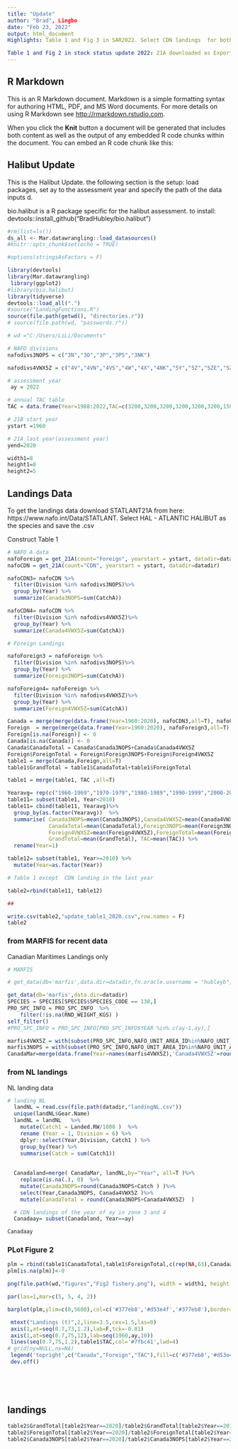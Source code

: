 ```yaml
---
title: "Update"
author: "Brad", Lingbo
date: "Feb 23, 2022"
output: html_document
Highlights: Table 1 and Fig 3 in SAR2022. Select CDN landings  for both CDN landing and international landing in NAFO A zone 5; sum of MARFIS and NL landings for CDN landings in Zone 3. 

Table 1 and Fig 2 in stock status update 2022: 21A downloaded as Export.csv on Nov 22, 2022; MARFIS and NL landing(landingNL.csv) as Nov22, 2022; Previous 21A renamed as Export_2021.csv and previous NL landing as landingNL_2021.csv in documents-data file
---
```


## R Markdown

This is an R Markdown document. Markdown is a simple formatting syntax for authoring HTML, PDF, and MS Word documents. For more details on using R Markdown see <http://rmarkdown.rstudio.com>.

When you click the **Knit** button a document will be generated that includes both content as well as the output of any embedded R code chunks within the document. You can embed an R code chunk like this:


## Halibut Update

This is the Halibut Update. the following section is the setup: load packages, set ay to the assessment year and specify the path of the data inputs d.

bio.halibut is a R package specific for the halibut assessment. to install:
devtools::install_github("BradHubley/bio.halibut")


```r

#rm(list=ls())
ds_all <- Mar.datawrangling::load_datasources()
#knitr::opts_chunk$set(echo = TRUE)

#options(stringsAsFactors = F)

library(devtools)
library(Mar.datawrangling)
 library(ggplot2)
#library(bio.halibut)
library(tidyverse)
devtools::load_all(".")
#source("LandingFunctions.R")
source(file.path(getwd(), "directories.r"))
# source(file.path(wd, "passwords.r"))

# wd ="C:/Users/LiLi/Documents"

# NAFO divisions
nafodivs3NOPS = c("3N","3O","3P","3PS","3NK")

nafodivs4VWX5Z = c("4V","4VN","4VS","4W","4X","4NK","5Y","5Z","5ZE","5ZC")

# assessment year
 ay = 2022

# annual TAC table
TAC = data.frame(Year=1988:2022,TAC=c(3200,3200,3200,3200,3200,3200,1500,850,850,850,850,850,1000,1150,1150,1300,1300,1375,1475,1475,1475,1700,1850,1850,2128,2447,2563,2738,3149,3621,4164,4789,5507,5445,4807))

# 21B start year
ystart =1960

# 21A last year(assessment year)
yend=2020

width1=8
height1=8
height2=5
```

## Landings Data

To get the landings data download STATLANT21A from here: https://www.nafo.int/Data/STATLANT. Select HAL - ATLANTIC HALIBUT as the species and save the .csv 

Construct Table 1
```r

# NAFO A data
nafoForeign = get_21A(count="Foreign", yearstart = ystart, datadir=datadir)
nafoCDN = get_21A(count="CDN", yearstart = ystart, datadir=datadir)

nafoCDN3= nafoCDN %>%
  filter(Division %in% nafodivs3NOPS)%>%
  group_by(Year) %>%
  summarize(Canada3NOPS=sum(CatchA))

nafoCDN4= nafoCDN %>%
  filter(Division %in% nafodivs4VWX5Z)%>%
  group_by(Year) %>%
  summarize(Canada4VWX5Z=sum(CatchA))

# Foreign Landings 

nafoForeign3 = nafoForeign %>%
  filter(Division %in% nafodivs3NOPS)%>%
  group_by(Year) %>%
  summarize(Foreign3NOPS=sum(CatchA))

nafoForeign4= nafoForeign %>%
  filter(Division %in% nafodivs4VWX5Z)%>%
  group_by(Year) %>%
  summarize(Foreign4VWX5Z=sum(CatchA))

Canada = merge(merge(data.frame(Year=1960:2020), nafoCDN3,all=T), nafoCDN4,all=T)
Foreign  = merge(merge(data.frame(Year=1960:2020), nafoForeign3,all=T), nafoForeign4,all=T)
Foreign[is.na(Foreign)] <- 0
Canada[is.na(Canada)] <- 0
Canada$CanadaTotal = Canada$Canada3NOPS+Canada$Canada4VWX5Z
Foreign$ForeignTotal = Foreign$Foreign3NOPS+Foreign$Foreign4VWX5Z
table1 = merge(Canada,Foreign,all=T)
table1$GrandTotal = table1$CanadaTotal+table1$ForeignTotal

table1 = merge(table1, TAC ,all=T)

Yearavg= rep(c("1960-1969","1970-1979","1980-1989","1990-1999","2000-2009"),each=10)
table11= subset(table1, Year<2010)
table11= cbind(table11, Yearavg)%>%
  group_by(as.factor(Yearavg))  %>%
  summarise( Canada3NOPS=mean(Canada3NOPS),Canada4VWX5Z=mean(Canada4VWX5Z),
             CanadaTotal=mean(CanadaTotal),Foreign3NOPS=mean(Foreign3NOPS),
             Foreign4VWX5Z=mean(Foreign4VWX5Z),ForeignTotal=mean(ForeignTotal),
             GrandTotal=mean(GrandTotal), TAC=mean(TAC)) %>%
  rename(Year=1)

table12= subset(table1, Year>=2010) %>%
  mutate(Year=as.factor(Year))

# Table 1 except  CDN landing in the last year

table2=rbind(table11, table12)

## 

write.csv(table2,"update_table1_2020.csv",row.names = F)
table2

```

### from MARFIS for recent data

Canadian Maritimes Landings only


```r

# MARFIS

# get_data(db='marfis',data.dir=datadir,fn.oracle.username = "hubleyb", fn.oracle.password = "R4#vmxtas", fn.oracle.dsn = 'ptran',usepkg='roracle',force.extract = T)

get_data(db='marfis',data.dir=datadir)
SPECIES = SPECIES[SPECIES$SPECIES_CODE == 130,]
PRO_SPC_INFO = PRO_SPC_INFO  %>%
    filter(!is.na(RND_WEIGHT_KGS) )
self_filter()
#PRO_SPC_INFO = PRO_SPC_INFO[PRO_SPC_INFO$YEAR %in% c(ay-1,ay),]

marfis4VWX5Z = with(subset(PRO_SPC_INFO,NAFO_UNIT_AREA_ID%in%NAFO_UNIT_AREAS$AREA_ID[!grepl("3",NAFO_UNIT_AREAS$NAFO_AREA)]),tapply(RND_WEIGHT_KGS,YEAR,sum,na.rm=T))
marfis3NOPS = with(subset(PRO_SPC_INFO,NAFO_UNIT_AREA_ID%in%NAFO_UNIT_AREAS$AREA_ID[grepl("3",NAFO_UNIT_AREAS$NAFO_AREA)]),tapply(RND_WEIGHT_KGS,YEAR,sum,na.rm=T))
CanadaMar=merge(data.frame(Year=names(marfis4VWX5Z),'Canada4VWX5Z'=round(marfis4VWX5Z/1000)),data.frame(Year=names(marfis3NOPS),'Canada3NOPS'=round(marfis3NOPS/1000)),all=T)


```

### from NL landings

NL landing data
```r

# landing NL 
  landNL = read.csv(file.path(datadir,"landingNL.csv"))
  unique(landNL$Gear.Name)
  landNL = landNL   %>%
    mutate(Catch1 = Landed.RW/1000 )  %>%
    rename (Year = 1, Division = 6) %>%          
    dplyr::select(Year,Division, Catch1 ) %>%
    group_by(Year) %>%
    summarise(Catch = sum(Catch1)) 
  
  
  Canadaland=merge( CanadaMar, landNL,by="Year", all=T )%>%
    replace(is.na(.), 0)  %>%
    mutate(Canada3NOPS=round(Canada3NOPS+Catch ) )%>%
    select(Year,Canada3NOPS, Canada4VWX5Z )%>%
    mutate(CanadaTotal = round(Canada3NOPS+Canada4VWX5Z)  )

  # CDN landings of the year of ay in zone 3 and 4
  Canadaay= subset(Canadaland, Year==ay)

Canadaay
```


### PLot Figure 2

```r

plm = rbind(table1$CanadaTotal,table1$ForeignTotal,c(rep(NA,63),Canadaay$CanadaTotal))
plm[is.na(plm)]<-0

png(file.path(wd,"figures","Fig2 fishery.png"), width = width1, height = height2,units='in',pointsize=12, res=300,type='cairo')

par(las=1,mar=c(5, 5, 4, 2))

barplot(plm,ylim=c(0,5600),col=c('#377eb8','#d53e4f','#377eb8'),border=NA,density=c(NA,NA,40))

 mtext("Landings (t)",2,line=3.5,cex=1.5,las=0)
 axis(1,at=seq(0.7,73,1.2),lab=F,tck=-0.01)
 axis(1,at=seq(0.7,75,12),lab=seq(1960,ay,10))
 lines(seq(0.7,75,1.2),table1$TAC,col='#7fbc41',lwd=4)
# grid(ny=NULL,nx=NA)
 legend('topright',c("Canada","Foreign","TAC"),fill=c('#377eb8','#d53e4f',NA),col=c(NA,NA,'#7fbc41'),lwd=c(NA,NA,4),border=NA,inset=c(0.2,0.1),bg='white',box.lty=0)
 dev.off()
 
 

 
```


## landings

```r
table2$GrandTotal[table2$Year==2020]/table2$GrandTotal[table2$Year==2019]
table2$ForeignTotal[table2$Year==2020]/table2$ForeignTotal[table2$Year==2019]
table2$Canada3NOPS[table2$Year==2020]/table2$Canada3NOPS[table2$Year==2019]

```


